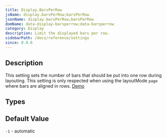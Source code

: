 ```yaml
---
title: Display.BarsPerRow
jsName: display.barsPerRow;barsPerRow
jsonName: display.barsPerRow;barsPerRow
domName: data-display-barsperrow;data-barsperrow
category: Display
description: Limit the displayed bars per row.
sidebarPath: /docs/reference/settings
since: 0.9.6
---
```



## Description

This setting sets the number of bars that should be put into one row during layouting. This setting is only respected
when using the layoutMode `page` where bars are aligned in rows. [Demo](/docs/showcase/layouts#page-layout-5-bars)

<PropertyDescription metadata={metadata} />

## Types

<TypeTable>
    <TypeRow name="int" />
</TypeTable>

## Default Value

`-1` - automatic 